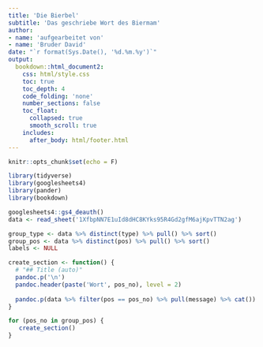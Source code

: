 ```yaml
---
title: 'Die Bierbel'
subtitle: 'Das geschriebe Wort des Biermam'
author: 
- name: 'aufgearbeitet von'
- name: 'Bruder David'
date: "`r format(Sys.Date(), '%d.%m.%y')`"
output: 
  bookdown::html_document2:
    css: html/style.css
    toc: true
    toc_depth: 4
    code_folding: 'none'
    number_sections: false
    toc_float: 
      collapsed: true
      smooth_scroll: true
    includes:
      after_body: html/footer.html
---
```


```r
knitr::opts_chunk$set(echo = F)

library(tidyverse)
library(googlesheets4)
library(pander)
library(bookdown)

googlesheets4::gs4_deauth()
data <- read_sheet('1XfbpNN7E1uId8dHC8KYks95R4Gd2gfM6ajKpvTTN2ag')

group_type <- data %>% distinct(type) %>% pull() %>% sort()
group_pos <- data %>% distinct(pos) %>% pull() %>% sort()
labels <- NULL
```

```r
create_section <- function() {
  # "## Title (auto)"
  pandoc.p('\n')
  pandoc.header(paste('Wort', pos_no), level = 2)
  
  pandoc.p(data %>% filter(pos == pos_no) %>% pull(message) %>% cat())
}
```

```r
for (pos_no in group_pos) {
   create_section()
}
```




